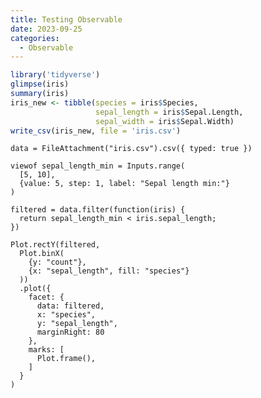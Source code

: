 ```yaml
---
title: Testing Observable
date: 2023-09-25
categories:
  - Observable
---
```


```R
library('tidyverse')
glimpse(iris)
summary(iris)
iris_new <- tibble(species = iris$Species, 
                   sepal_length = iris$Sepal.Length,
                   sepal_width = iris$Sepal.Width)
write_csv(iris_new, file = 'iris.csv')
```


```ojs
data = FileAttachment("iris.csv").csv({ typed: true })
```


```ojs
viewof sepal_length_min = Inputs.range(
  [5, 10], 
  {value: 5, step: 1, label: "Sepal length min:"}
)
```

```ojs
filtered = data.filter(function(iris) {
  return sepal_length_min < iris.sepal_length;
})
```

```ojs
Plot.rectY(filtered, 
  Plot.binX(
    {y: "count"}, 
    {x: "sepal_length", fill: "species"}
  ))
  .plot({
    facet: {
      data: filtered,
      x: "species",
      y: "sepal_length",
      marginRight: 80
    },
    marks: [
      Plot.frame(),
    ]
  }
)
```